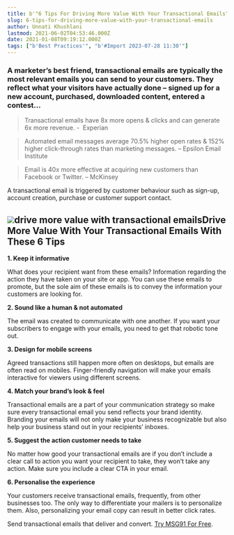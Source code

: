 ```yaml
---
title: b'"6 Tips For Driving More Value With Your Transactional Emails"'
slug: 6-tips-for-driving-more-value-with-your-transactional-emails
author: Unnati Khushlani
lastmod: 2021-06-02T04:53:46.000Z
date: 2021-01-08T09:19:12.000Z
tags: ["b'Best Practices'", "b'#Import 2023-07-28 11:30'"]
---
```


### A marketer’s best friend, transactional emails are typically the most relevant emails you can send to your customers. They reflect what your visitors have actually done – signed up for a new account, purchased, downloaded content, entered a contest...


> Transactional emails have 8x more opens & clicks and can generate 6x more revenue. -  Experian


> Automated email messages average 70.5% higher open rates & 152% higher click-through rates than marketing messages. – Epsilon Email Institute


> Email is 40x more effective at acquiring new customers than Facebook or Twitter. – McKinsey  
> 

A transactional email is triggered by customer behaviour such as sign-up, account creation, purchase or customer support contact.

![](https://images-msg91.s3.ap-south-1.amazonaws.com/2021/01/Transactional-Email-Provider.png)drive more value with transactional emailsDrive More Value With Your Transactional Emails With These 6 Tips
-----------------------------------------------------------------

**1. Keep it informative**

What does your recipient want from these emails? Information regarding the action they have taken on your site or app. You can use these emails to promote, but the sole aim of these emails is to convey the information your customers are looking for.  


**2. Sound like a human & not automated**

The email was created to communicate with one another. If you want your subscribers to engage with your emails, you need to get that robotic tone out.  


**3. Design for mobile screens**

Agreed transactions still happen more often on desktops, but emails are often read on mobiles. Finger-friendly navigation will make your emails interactive for viewers using different screens.  


**4. Match your brand’s look & feel**

Transactional emails are a part of your communication strategy so make sure every transactional email you send reflects your brand identity. Branding your emails will not only make your business recognizable but also help your business stand out in your recipients’ inboxes.   


**5. Suggest the action customer needs to take**

No matter how good your transactional emails are if you don’t include a clear call to action you want your recipient to take, they won’t take any action. Make sure you include a clear CTA in your email.   


**6. Personalise the experience**

Your customers receive transactional emails, frequently, from other businesses too. The only way to differentiate your mailers is to personalize them. Also, personalizing your email copy can result in better click rates.   


Send transactional emails that deliver and convert. [Try MSG91 For Free](https://msg91.com/transactional-email/?utm_source=blog&utm_medium=6tips&utm_campaign=organic).

  


